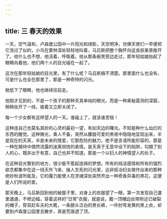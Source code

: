 ```yaml
---
---
---
```

title: 三 春天的效果
---




一天，空气温和，卢森堡公园中一片阳光和绿影，天空明净，仿佛天使们一早便把它洗过了似的，小鸟在栗林深处轻轻地叫着，马吕斯把整个胸怀向这良辰美景敞开了。他什么也不想，他活着，呼吸着。他从那条板凳旁边走过，那年轻姑娘抬起了眼睛向着他，他们两个人的目光碰在一起了。

这次在那年轻姑娘的目光里，有了什么呢？马吕斯搞不清楚。那里面什么也没有，可是什么也全在那里了，那是一种奇特的闪光。

她低下了眼睛，他也继续往前走。

他刚才见到的，不是一个孩子的那种天真单纯的眼光，而是一种奥秘莫测的深窟，稍稍张开了一线，接着又立即关闭了。

每一个少女都有这样望人的一天。谁碰上了，就该谁苦恼！

这种连自己也莫名其妙的心灵的最初一望，有如天边的曙光。不知是种什么灿烂的东西的醒觉。这种微光，乘人不备，突然从朦胧可爱的黑夜中隐隐地显现出来，半是现在的天真，半是未来的情爱，它那危险的魅力，绝不是言语所能形容的，那是一种在期待中偶然流露的迷离惝恍的柔情。是天真于无意中设下的陷阱，勾摄了别人的心，既非出于有意，自己也并不知道。那是一个以妇人的神情望人的处子。

在这种目光瞥到的地方，很少能不惹起连绵的梦想。所有的纯洁感情和所有的强烈欲念都集中在这一线天外飞来、操人生死的闪光里，远非妖冶妇女做作出来的那种绝妙秋波所能及，它的魔力能使人在灵魂深处突然开出一种奇香异毒的黑花，这便是人们所说的爱。

那天晚上，马吕斯回到他的破屋子里，对身上的衣服望了一眼，第一次发现自己邋里邋遢，不修边幅，穿着这样的“日常”衣服，就是说，戴一顶帽边丝带附近已破裂的帽子，穿双赶车夫的大靴，一条膝头泛白的黑长裤，一件肘弯发黄的黑上衣，却要到卢森堡公园里去散步，真是荒唐透了顶。
